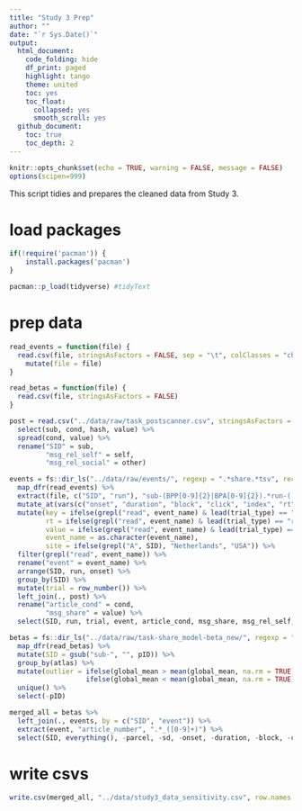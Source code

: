```yaml
---
title: "Study 3 Prep"
author: ""
date: "`r Sys.Date()`"
output:
  html_document:
    code_folding: hide
    df_print: paged
    highlight: tango
    theme: united
    toc: yes
    toc_float:
      collapsed: yes
      smooth_scroll: yes
  github_document:
    toc: true
    toc_depth: 2
---
```


```r
knitr::opts_chunk$set(echo = TRUE, warning = FALSE, message = FALSE)
options(scipen=999)
```

This script tidies and prepares the cleaned data from Study 3.

# load packages
```r
if(!require('pacman')) {
	install.packages('pacman')
}

pacman::p_load(tidyverse) #tidyText
```

# prep data {.tabset}
```r
read_events = function(file) {
  read.csv(file, stringsAsFactors = FALSE, sep = "\t", colClasses = "character") %>%
    mutate(file = file)
}

read_betas = function(file) {
  read.csv(file, stringsAsFactors = FALSE)
}

post = read.csv("../data/raw/task_postscanner.csv", stringsAsFactors = FALSE) %>%
  select(sub, cond, hash, value) %>%
  spread(cond, value) %>%
  rename("SID" = sub,
         "msg_rel_self" = self,
         "msg_rel_social" = other)

events = fs::dir_ls("../data/raw/events/", regexp = ".*share.*tsv", recurse = TRUE) %>%
  map_dfr(read_events) %>%
  extract(file, c("SID", "run"), "sub-(BPP[0-9]{2}|BPA[0-9]{2}).*run-([1-3]{1})") %>%
  mutate_at(vars(c("onset", "duration", "block", "click", "index", "rt", "value")), funs(as.numeric)) %>%
  mutate(key = ifelse(grepl("read", event_name) & lead(trial_type) == "rate", lead(key), key),
         rt = ifelse(grepl("read", event_name) & lead(trial_type) == "rate", lead(rt), rt),
         value = ifelse(grepl("read", event_name) & lead(trial_type) == "rate", lead(value), value),
         event_name = as.character(event_name),
         site = ifelse(grepl("A", SID), "Netherlands", "USA")) %>%
  filter(grepl("read", event_name)) %>%
  rename("event" = event_name) %>%
  arrange(SID, run, onset) %>%
  group_by(SID) %>%
  mutate(trial = row_number()) %>%
  left_join(., post) %>%
  rename("article_cond" = cond,
         "msg_share" = value) %>%
  select(SID, run, trial, event, article_cond, msg_share, msg_rel_self, msg_rel_social, everything()) 

betas = fs::dir_ls("../data/raw/task-share_model-beta_new/", regexp = ".*csv") %>%
  map_dfr(read_betas) %>%
  mutate(SID = gsub("sub-", "", pID)) %>%
  group_by(atlas) %>%
  mutate(outlier = ifelse(global_mean > mean(global_mean, na.rm = TRUE) + 3 * sd(global_mean, na.rm = TRUE), "yes",
                   ifelse(global_mean < mean(global_mean, na.rm = TRUE) - 3 * sd(global_mean, na.rm = TRUE), "yes", "no"))) %>%
  unique() %>%
  select(-pID)

merged_all = betas %>%
  left_join(., events, by = c("SID", "event")) %>%
  extract(event, "article_number", ".*_([0-9]+)") %>%
  select(SID, everything(), -parcel, -sd, -onset, -duration, -block, -click, -hash, -index, -key, -main_headline, -quartile, -rt, -snippet)
```

# write csvs
```r
write.csv(merged_all, "../data/study3_data_sensitivity.csv", row.names = FALSE)
```
